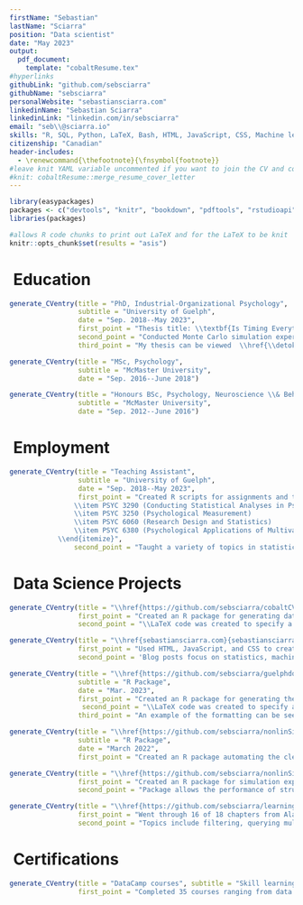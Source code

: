 ```yaml
---
firstName: "Sebastian"
lastName: "Sciarra"
position: "Data scientist"
date: "May 2023"
output: 
  pdf_document:
    template: "cobaltResume.tex"
#hyperlinks
githubLink: "github.com/sebsciarra"
githubName: "sebsciarra"
personalWebsite: "sebastiansciarra.com"
linkedinName: "Sebastian Sciarra"
linkedinLink: "linkedin.com/in/sebsciarra"
email: "seb\\@sciarra.io"
skills: "R, SQL, Python, LaTeX, Bash, HTML, JavaScript, CSS, Machine learning, Data science, Data visualization, Knowledge translation"
citizenship: "Canadian"
header-includes: 
  - \renewcommand{\thefootnote}{\fnsymbol{footnote}}
#leave knit YAML variable uncommented if you want to join the CV and cover letter in one PDF
#knit: cobaltResume::merge_resume_cover_letter
---
```


```r
library(easypackages)
packages <- c("devtools", "knitr", "bookdown", "pdftools", "rstudioapi", "cobaltResume", "stringr")
libraries(packages)

#allows R code chunks to print out LaTeX and for the LaTeX to be knit
knitr::opts_chunk$set(results = "asis")
```


# \faUniversity\ Education

```r
generate_CVentry(title = "PhD, Industrial-Organizational Psychology", 
                 subtitle = "University of Guelph", 
                 date = "Sep. 2018--May 2023", 
                 first_point = "Thesis title: \\textbf{Is Timing Everything? The Effects of Measurement Timing on the \\newline Performance of Nonlinear Longitudinal Models}", 
                 second_point = "Conducted Monte Carlo simulation experiments using R on an Amazon Web Services (AWS) instance to evaluate the performance of structured latent growth curve models under several conditions", 
                 third_point = "My thesis can be viewed  \\href{\\detokenize{https://atrium.lib.uoguelph.ca/xmlui/bitstream/handle/10214/27543/Sciarra_Sebastian_202304_PhD.pdf?sequence=1&isAllowed=y}}{\\textcolor{blue}{here}}")
```

```r
generate_CVentry(title = "MSc, Psychology", 
                 subtitle = "McMaster University",
                 date = "Sep. 2016--June 2018")
```

```r
generate_CVentry(title = "Honours BSc, Psychology, Neuroscience \\& Behaviour", 
                 subtitle = "McMaster University", 
                 date = "Sep. 2012--June 2016")
```



# \faSuitcase\ Employment 


```r
generate_CVentry(title = "Teaching Assistant", 
                 subtitle = "University of Guelph", 
                 date = "Sep. 2018--May 2023", 
                 first_point = "Created R scripts for assignments and taught labs for the following courses in measurement and statistics: \\begin{itemize}   \\fontsize{9}{9}\\selectfont
                \\item PSYC 3290 (Conducting Statistical Analyses in Psychology)
                \\item PSYC 3250 (Psychological Measurement) 
                \\item PSYC 6060 (Research Design and Statistics)
                \\item PSYC 6380 (Psychological Applications of Multivariate Analysis)
            \\end{itemize}", 
                second_point = "Taught a variety of topics in statistics (e.g., regression with continuous and categorical [i.e., ANOVA] variables, \\textit{p} values, \\textit{p} hacking, effect sizes, factor analysis, latent variable modelling, etc.)")
```



# \faCode\ Data Science Projects


```r
generate_CVentry(title = "\\href{https://github.com/sebsciarra/cobaltCV}{cobaltCV}\\footnote{clickable hyperlink to the corresponding repository on my GitHub}", subtitle = "R Package", date = "May 2023", 
                 first_point = "Created an R package for generating data-driven CVs and cover letters according to a customizeable template", 
                 second_point = "\\LaTeX code was created to specify a template and R functions were created to easily generate CV entries")
```


```r
generate_CVentry(title = "\\href{sebastiansciarra.com}{sebastiansciarra.com}*", subtitle = "Personal website", date = "Mar. 2023", 
                 first_point = "Used HTML, JavaScript, and CSS to create a personal website for writing blog posts",
                 second_point = 'Blog posts focus on statistics, machine learning, and coding by explaining technical details, providing demonstrations, and conducting simulation experiments')
```

```r
generate_CVentry(title = "\\href{https://github.com/sebsciarra/guelphdown}{guelphdown}*\\footnotetext{clickable hyperlink to the corresponding repository on my GitHub}", 
                 subtitle = "R Package", 
                 date = "Mar. 2023", 
                 first_point = "Created an R package for generating theses according to the University of Guelph formatting requirements", 
                  second_point = "\\LaTeX code was created to specify a template, which included different formattings for the preamble, body, refences, and appendices",
                 third_point = "An example of the formatting can be seen in my \\href{\\detokenize{https://atrium.lib.uoguelph.ca/xmlui/bitstream/handle/10214/27543/Sciarra_Sebastian_202304_PhD.pdf?sequence=1&isAllowed=y}}{\\textcolor{blue}{thesis}}")
```


```r
generate_CVentry(title = "\\href{https://github.com/sebsciarra/nonlinSimsAnalysis}{nonlinSimsAnalysis}*", 
                 subtitle = "R Package",
                 date = "March 2022", 
                 first_point = "Created an R package automating the cleaning, analysis, and visualization of large data sets for my doctoral dissertation (e.g., 40 000+ rows)", second_point = "additional info")
```

```r
generate_CVentry(title = "\\href{https://github.com/sebsciarra/nonlinSims}{nonlinSims}*", subtitle = "R Package", date = "Jan. 2022", 
                 first_point = "Created an R package for simulation experiments in my doctoral dissertation",
                 second_point = "Package allows the performance of structured latent growth curve models to be evaluated under several different conditions")
```

```r
generate_CVentry(title = "\\href{https://github.com/sebsciarra/learning_SQL}{Learning SQL}*", subtitle = "Skill learning", date = "Mar. 2021", 
                 first_point = "Went through 16 of 18 chapters from Alan Beaulieu's \\href{https://www.amazon.ca/Learning-SQL-Generate-Manipulate-Retrieve/dp/1492057614/ref=sr_1_1?hvadid=324956203165&hvdev=c&hvlocphy=9000835&hvnetw=g&hvqmt=e&hvrand=9921433988929165270&hvtargid=kwd-312865785332&hydadcr=16084_10268182&keywords=learning+sql+by+alan+beaulieu&qid=1684158363&sr=8-1}{\\textcolor{blue}{Learning SQL}}", 
                 second_point = "Topics include filtering, querying multiple tables, sets, grouping and aggregates, subqueries, joins, transactions etc.")
```


# \faCertificate\ Certifications

```r
generate_CVentry(title = "DataCamp courses", subtitle = "Skill learning", date = "June 2018--Aug. 2020", 
                 first_point = "Completed 35 courses ranging from data visualization and writing functions to  machine learning topics such as tree-based models and support vector machines. For a full list of the courses, see the relevant section on my LinkedIn \\href{https://www.linkedin.com/in/sebsciarra/details/certifications/}{\\textcolor{blue}{here}}")
```


